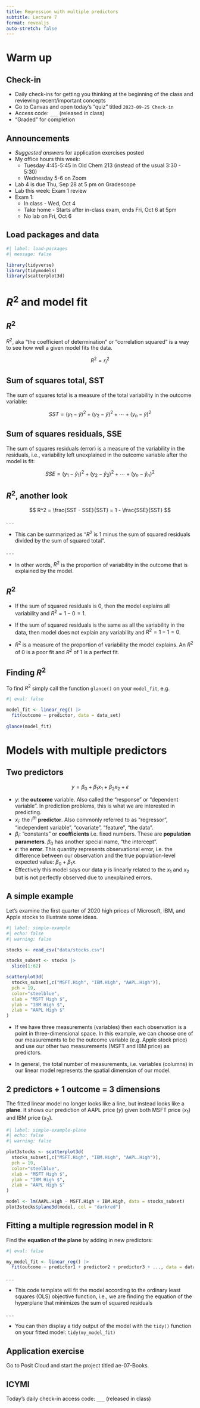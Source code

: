 ```yaml
---
title: Regression with multiple predictors
subtitle: Lecture 7
format: revealjs
auto-stretch: false
---
```


# Warm up

## Check-in

-   Daily check-ins for getting you thinking at the beginning of the class and reviewing recent/important concepts
-   Go to Canvas and open today's "quiz" titled `2023-09-25 Check-in`
-   Access code: `___` (released in class) <!-- influential point -->
-   "Graded" for completion

## Announcements {.smaller}

-   *Suggested answers* for application exercises posted
-   My office hours this week:
    -   Tuesday 4:45-5:45 in Old Chem 213 (instead of the usual 3:30 - 5:30)
    -   Wednesday 5-6 on Zoom
-   Lab 4 is due Thu, Sep 28 at 5 pm on Gradescope
-   Lab this week: Exam 1 review
-   Exam 1:
    -   In class - Wed, Oct 4
    -   Take home - Starts after in-class exam, ends Fri, Oct 6 at 5pm
    -   No lab on Fri, Oct 6

## Load packages and data

```r
#| label: load-packages
#| message: false

library(tidyverse)
library(tidymodels)
library(scatterplot3d)
```

# $R^2$ and model fit

## $R^2$

$R^2$, aka "the coefficient of determination" or "correlation squared" is a way to see how well a given model fits the data.

$$
R^2 = r_i^2 
$$

## Sum of squares total, SST

The sum of squares total is a measure of the total variability in the outcome variable:

$$
SST = (y_1 - \bar{y})^2 + (y_2 - \bar{y})^2 + \cdots + (y_n - \bar{y})^2
$$

## Sum of squares residuals, SSE

The sum of squares residuals (error) is a measure of the variability in the residuals, i.e., variability left unexplained in the outcome variable after the model is fit:

$$
SSE = (y_1 - \hat{y}_1)^2 + (y_2 - \hat{y}_2)^2 + \cdots + (y_n - \hat{y}_n)^2
$$

## $R^2$, another look

$$
R^2 = \frac{SST - SSE}{SST} = 1 - \frac{SSE}{SST}
$$

. . .

-   This can be summarized as "$R^2$ is 1 minus the sum of squared residuals divided by the sum of squared total".

. . .

-   In other words, $R^2$ is the proportion of variability in the outcome that is explained by the model.

## $R^2$

::: incremental
-   If the sum of squared residuals is 0, then the model explains all variability and $R^2 = 1 - 0 = 1$.

-   If the sum of squared residuals is the same as all the variability in the data, then model does not explain any variability and $R^2 = 1 - 1 = 0$.

-   $R^2$ is a measure of the proportion of variability the model explains. An $R^2$ of 0 is a poor fit and $R^2$ of 1 is a perfect fit.
:::

## Finding $R^2$

To find $R^2$ simply call the function `glance()` on your `model_fit`, e.g.

```r
#| eval: false

model_fit <- linear_reg() |>
  fit(outcome ~ predictor, data = data_set)
  
glance(model_fit)
```

# Models with multiple predictors

## Two predictors {.smaller}

$$
y = \beta_0 + \beta_1 x_1 + \beta_2 x_2 + \epsilon
$$

::: incremental
-   $y$: the **outcome** variable. Also called the "response" or "dependent variable". In prediction problems, this is what we are interested in predicting.
-   $x_i$: the $i^{th}$ **predictor**. Also commonly referred to as "regressor", "independent variable", "covariate", "feature", "the data".
-   $\beta_i$: "constants" or **coefficients** i.e. fixed numbers. These are **population parameters**. $\beta_0$ has another special name, "the intercept".
-   $\epsilon$: the **error**. This quantity represents observational error, i.e. the difference between our observation and the true population-level expected value: $\beta_0 + \beta_1 x$.
-   Effectively this model says our data $y$ is linearly related to the $x_1$ and $x_2$ but is not perfectly observed due to unexplained errors.
:::

## A simple example

Let's examine the first quarter of 2020 high prices of Microsoft, IBM, and Apple stocks to illustrate some ideas.

```r
#| label: simple-example
#| echo: false
#| warning: false

stocks <- read_csv("data/stocks.csv")

stocks_subset <- stocks |>
  slice(1:62)

scatterplot3d(
  stocks_subset[,c("MSFT.High", "IBM.High", "AAPL.High")],
  pch = 19, 
  color="steelblue",
  xlab = "MSFT High $", 
  ylab = "IBM High $", 
  zlab = "AAPL High $"
) 
```

-   If we have three measurements (variables) then each observation is a point in three-dimensional space. In this example, we can choose one of our measurements to be the outcome variable (e.g. Apple stock price) and use our other two measurements (MSFT and IBM price) as predictors.

-   In general, the total number of measurements, i.e. variables (columns) in our linear model represents the spatial dimension of our model.

## 2 predictors + 1 outcome = 3 dimensions

The fitted linear model no longer looks like a line, but instead looks like a **plane**. It shows our prediction of AAPL price ($y$) given both MSFT price ($x_1$) and IBM price ($x_2$).

```r
#| label: simple-example-plane
#| echo: false
#| warning: false

plot3stocks <- scatterplot3d(
  stocks_subset[,c("MSFT.High", "IBM.High", "AAPL.High")],
  pch = 19, 
  color="steelblue",
  xlab = "MSFT High $", 
  ylab = "IBM High $", 
  zlab = "AAPL High $"
)

model <- lm(AAPL.High ~ MSFT.High + IBM.High, data = stocks_subset)
plot3stocks$plane3d(model, col = "darkred")
```

## Fitting a multiple regression model in R

Find the **equation of the plane** by adding in new predictors:

```r
#| eval: false

my_model_fit <- linear_reg() |>
  fit(outcome ~ predictor1 + predictor2 + predictor3 + ..., data = data_frame)
```

. . .

-   This code template will fit the model according to the ordinary least squares (OLS) objective function, i.e., we are finding the equation of the hyperplane that minimizes the sum of squared residuals

. . .

-   You can then display a tidy output of the model with the `tidy()` function on your fitted model: `tidy(my_model_fit)`

## Application exercise

Go to Posit Cloud and start the project titled ae-07-Books.

::: callout-note
## ICYMI

Today's daily check-in access code: `___` (released in class)
:::
